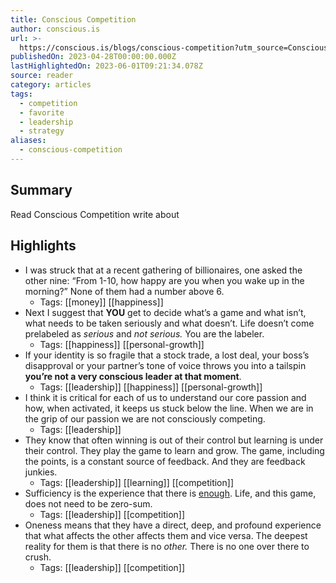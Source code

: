 ```yaml
---
title: Conscious Competition
author: conscious.is
url: >-
  https://conscious.is/blogs/conscious-competition?utm_source=Conscious+Leadership+Group&utm_campaign=17bab51271-EMAIL_CAMPAIGN_2018_03_09_COPY_01&utm_medium=email&utm_term=0_c6741e3127-17bab51271-351839566&mc_cid=17bab51271&mc_eid=0f71759f49
publishedOn: 2023-04-28T00:00:00.000Z
lastHighlightedOn: 2023-06-01T09:21:34.078Z
source: reader
category: articles
tags:
  - competition
  - favorite
  - leadership
  - strategy
aliases:
  - conscious-competition
---
```

## Summary

Read Conscious Competition write about

## Highlights
- I was struck that at a recent gathering of billionaires, one asked the other nine: “From 1-10, how happy are you when you wake up in the morning?” None of them had a number above 6.
    - Tags: [[money]] [[happiness]] 
- Next I suggest that **YOU** get to decide what’s a game and what isn’t, what needs to be taken seriously and what doesn’t. Life doesn’t come prelabeled as *serious* and *not serious.* You are the labeler.
    - Tags: [[happiness]] [[personal-growth]] 
- If your identity is so fragile that a stock trade, a lost deal, your boss’s disapproval or your partner’s tone of voice throws you into a tailspin **you’re not a very conscious leader at that moment**.
    - Tags: [[leadership]] [[happiness]] [[personal-growth]] 
- I think it is critical for each of us to understand our core passion and how, when activated, it keeps us stuck below the line. When we are in the grip of our passion we are not consciously competing.
    - Tags: [[leadership]] 
- They know that often winning is out of their control but learning is under their control. They play the game to learn and grow. The game, including the points, is a constant source of feedback. And they are feedback junkies.
    - Tags: [[leadership]] [[learning]] [[competition]] 
- Sufficiency is the experience that there is [enough](https://conscious.is/15-commitments/enough). Life, and this game, does not need to be zero-sum.
    - Tags: [[leadership]] [[competition]] 
- Oneness means that they have a direct, deep, and profound experience that what affects the other affects them and vice versa. The deepest reality for them is that there is no *other.* There is no one over there to crush.
    - Tags: [[leadership]] [[competition]]
